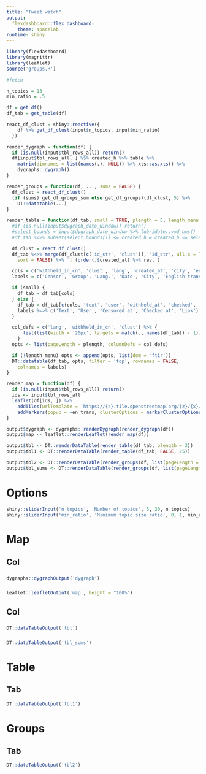 ```yaml
---
title: "Tweet watch"
output: 
  flexdashboard::flex_dashboard:
    theme: spacelab 
runtime: shiny
---
```

```r
library(flexdashboard)
library(magrittr)
library(leaflet)
source('groups.R')

#fetch

n_topics = 13
min_ratio = .5

df = get_df()
df_tab = get_table(df)

react_df_clust = shiny::reactive({
    df %>% get_df_clust(input$n_topics, input$min_ratio)
  })

render_dygraph = function(df) {
  if (is.null(input$tbl_rows_all)) return()
  df[input$tbl_rows_all, ] %$% created_h %>% table %>%
    matrix(dimnames = list(names(.), NULL)) %>% xts::as.xts() %>%
    dygraphs::dygraph()
}

render_groups = function(df, ..., sums = FALSE) {
  df_clust = react_df_clust()
  (if (sums) get_df_groups_sum else get_df_groups)(df_clust, 5) %>%
    DT::datatable(...)
}

render_table = function(df_tab, small = TRUE, plength = 5, length_menu = TRUE) {
  #if (is.null(input$dygraph_date_window)) return()
  #select_bounds = input$dygraph_date_window %>% lubridate::ymd_hms()
  #df_tab %<>% subset(select_bounds[1] <= created_h & created_h <= select_bounds[2])

  df_clust = react_df_clust()
  df_tab %<>% merge(df_clust[c('id_str', 'clust')], 'id_str', all.x = TRUE,
    sort = FALSE) %>% `[`(order(.$created_at) %>% rev, )

  cols = c('withheld_in_cn', 'clust', 'lang', 'created_at', 'city', 'en_trans')
  labels = c('Censor', 'Group', 'Lang.', 'Date', 'City', 'English translation')

  if (small) {
    df_tab = df_tab[cols]
  } else {
    df_tab = df_tab[c(cols, 'text', 'user', 'withheld_at', 'checked', 'link')]
    labels %<>% c('Text', 'User', 'Censored at', 'Checked at', 'Link')
  }

  col_defs = c('lang', 'withheld_in_cn', 'clust') %>% {
      list(list(width = '20px', targets = match(., names(df_tab)) - 1))
    }
  opts <- list(pageLength = plength, columnDefs = col_defs)

  if (!length_menu) opts <- append(opts, list(dom = 'ftir'))
  DT::datatable(df_tab, opts, filter = 'top', rownames = FALSE,
    colnames = labels)
}

render_map = function(df) {
  if (is.null(input$tbl_rows_all)) return()
  ids <- input$tbl_rows_all
  leaflet(df[ids, ]) %>%
    addTiles(urlTemplate = 'https://{s}.tile.openstreetmap.org/{z}/{x}/{y}.png') %>%
    addMarkers(popup = ~en_trans, clusterOptions = markerClusterOptions())
}

output$dygraph <- dygraphs::renderDygraph(render_dygraph(df))
output$map <- leaflet::renderLeaflet(render_map(df))

output$tbl <- DT::renderDataTable(render_table(df_tab, plength = 3))
output$tbl1 <- DT::renderDataTable(render_table(df_tab, FALSE, 25))

output$tbl2 <- DT::renderDataTable(render_groups(df, list(pageLength = 100)))
output$tbl_sums <- DT::renderDataTable(render_groups(df, list(pageLength = 100), sums = TRUE))
```

# Options {.sidebar}

```r
shiny::sliderInput('n_topics', 'Number of topics', 5, 20, n_topics)
shiny::sliderInput('min_ratio', 'Minimum topic size ratio', 0, 1, min_ratio)
```

# Map

## Col

### {data-height=100}

```r
dygraphs::dygraphOutput('dygraph')
```

### 

```r
leaflet::leafletOutput('map', height = "100%")
```

## Col

###

```r
DT::dataTableOutput('tbl')
```

###

```r
DT::dataTableOutput('tbl_sums')
```

# Table

## Tab 

```r
DT::dataTableOutput('tbl1')
```

# Groups

## Tab 

```r
DT::dataTableOutput('tbl2')
```
